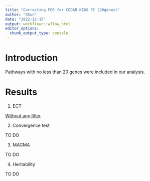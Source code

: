 ```yaml
---
title: "Correcting FDR for CEDAR KEGG PC (20genes)"
author: "XSun"
date: "2022-12-15"
output: workflowr::wflow_html
editor_options:
  chunk_output_type: console
---
```


# Introduction

Pathways with no less than 20 genes were included in our analysis.

# Results


1. ECT 

[Without any filter](https://xsun1229.github.io/factor_analysis_new/ECT_redo_fdr_20genes.html)

2. Convergence test 

TO DO

3. MAGMA

TO DO

4. Heritability

TO DO
